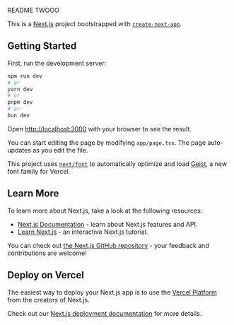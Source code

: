 README TWOOO


This is a [Next.js](https://nextjs.org) project bootstrapped with [`create-next-app`](https://nextjs.org/docs/app/api-reference/cli/create-next-app).

## Getting Started

First, run the development server:

```bash
npm run dev
# or
yarn dev
# or
pnpm dev
# or
bun dev
```

Open [http://localhost:3000](http://localhost:3000) with your browser to see the result.

You can start editing the page by modifying `app/page.tsx`. The page auto-updates as you edit the file.

This project uses [`next/font`](https://nextjs.org/docs/app/building-your-application/optimizing/fonts) to automatically optimize and load [Geist](https://vercel.com/font), a new font family for Vercel.

## Learn More

To learn more about Next.js, take a look at the following resources:

- [Next.js Documentation](https://nextjs.org/docs) - learn about Next.js features and API.
- [Learn Next.js](https://nextjs.org/learn) - an interactive Next.js tutorial.

You can check out [the Next.js GitHub repository](https://github.com/vercel/next.js) - your feedback and contributions are welcome!

## Deploy on Vercel

The easiest way to deploy your Next.js app is to use the [Vercel Platform](https://vercel.com/new?utm_medium=default-template&filter=next.js&utm_source=create-next-app&utm_campaign=create-next-app-readme) from the creators of Next.js.

Check out our [Next.js deployment documentation](https://nextjs.org/docs/app/building-your-application/deploying) for more details.
